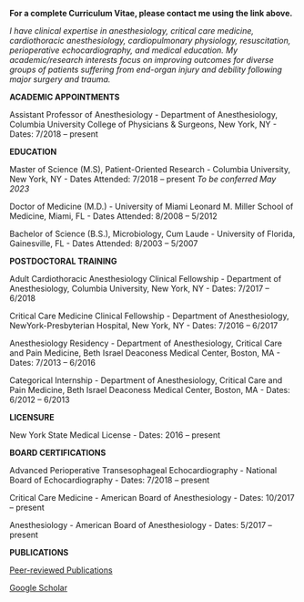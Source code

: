 **For a complete Curriculum Vitae, please contact me using the link above.**

_I have clinical expertise in anesthesiology, critical care medicine, cardiothoracic anesthesiology, cardiopulmonary physiology, resuscitation, perioperative echocardiography, and medical education. My academic/research interests focus on improving outcomes for diverse groups of patients suffering from end-organ injury and debility following major surgery and trauma._


**ACADEMIC APPOINTMENTS**

Assistant Professor of Anesthesiology
- Department of Anesthesiology, Columbia University College of Physicians & Surgeons, New York, NY
- Dates: 7/2018 – present
 
 
**EDUCATION**

Master of Science (M.S), Patient-Oriented Research
- Columbia University, New York, NY
- Dates Attended: 7/2018 – present
_To be conferred May 2023_

Doctor of Medicine (M.D.)
- University of Miami Leonard M. Miller School of Medicine, Miami, FL
- Dates Attended: 8/2008 – 5/2012

Bachelor of Science (B.S.), Microbiology, Cum Laude
- University of Florida, Gainesville, FL
- Dates Attended: 8/2003 – 5/2007


**POSTDOCTORAL TRAINING**

Adult Cardiothoracic Anesthesiology Clinical Fellowship
- Department of Anesthesiology, Columbia University, New York, NY
- Dates: 7/2017 – 6/2018


Critical Care Medicine Clinical Fellowship
- Department of Anesthesiology, NewYork-Presbyterian Hospital, New York, NY
- Dates: 7/2016 – 6/2017


Anesthesiology Residency
- Department of Anesthesiology, Critical Care and Pain Medicine, Beth Israel Deaconess Medical Center, Boston, MA
- Dates: 7/2013 – 6/2016

Categorical Internship
- Department of Anesthesiology, Critical Care and Pain Medicine, Beth Israel Deaconess Medical Center, Boston, MA
- Dates: 6/2012 – 6/2013


**LICENSURE**

New York State Medical License
- Dates: 2016 – present

 
**BOARD CERTIFICATIONS**

Advanced Perioperative Transesophageal Echocardiography
- National Board of Echocardiography
- Dates: 7/2018 – present


Critical Care Medicine
- American Board of Anesthesiology
- Dates: 10/2017 – present


Anesthesiology
- American Board of Anesthesiology
- Dates: 5/2017 – present


**PUBLICATIONS**

[Peer-reviewed Publications](https://www.ncbi.nlm.nih.gov/myncbi/107bph-LGDGAB/bibliography/public/)

[Google Scholar](https://scholar.google.com/citations?user=a9gdYRIAAAAJ&hl=en&oi=ao)